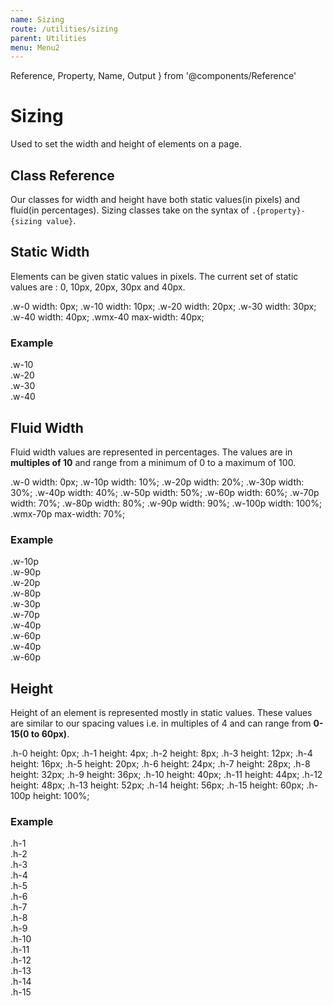 ```yaml
---
name: Sizing
route: /utilities/sizing
parent: Utilities
menu: Menu2
---
```


  Reference,
  Property,
  Name,
  Output
} from '@components/Reference'


# Sizing

Used to set the width and height of elements on a page.

## Class Reference

Our classes for width and height have both static values(in pixels) and fluid(in percentages). Sizing classes take on
the syntax of `.{property}-{sizing value}`.

## Static Width

Elements can be given static values in pixels. The current set of static values are : 0, 10px, 20px, 30px and 40px.

<Reference>
    <Property>
        <Name> .w-0 </Name>
        <Output>width: 0px;</Output>
    </Property>
    <Property>
        <Name> .w-10 </Name>
        <Output>width: 10px;</Output>
    </Property>
    <Property>
        <Name> .w-20 </Name>
        <Output>width: 20px;</Output>
    </Property>
    <Property>
        <Name> .w-30 </Name>
        <Output>width: 30px;</Output>
    </Property>
    <Property>
        <Name> .w-40 </Name>
        <Output>width: 40px;</Output>
    </Property>
    <Property>
        <Name> .wmx-40 </Name>
        <Output>max-width: 40px;</Output>
    </Property>
</Reference>

### Example
<Sandbox>
    <Sandbox.Preview>
        <div className="bs-auto br-no-repeat" style={{ height: '100px'}}>
            <div className="bs-solid d-flex mb-2">
                <div className="bg-primary-400 c-grey-80 w-10 mr-2"> </div>
                <span>.w-10</span>
            </div>
            <div className="bs-solid d-flex mb-2">
                <div className="bg-primary-400 c-grey-80 w-20 mr-2"> </div>
                <span>.w-20</span>
            </div>
            <div className="bs-solid d-flex mb-2">
                <div className="bg-primary-400 c-grey-80 w-30 mr-2"> </div>
                <span>.w-30</span>
            </div>
            <div className="bs-solid d-flex mb-2">
                <div className="bg-primary-400 c-grey-80 w-40 mr-2"> </div>
                <span>.w-40</span>
            </div>
        </div>
    </Sandbox.Preview>
      <Sandbox.Code>
            <div className="w-10"></div>
            <div className="w-20"></div>
            <div className="w-30"></div>
            <div className="w-40"></div>
  </Sandbox.Code>
</Sandbox>

## Fluid Width

Fluid width values are represented in percentages. The values are in **multiples of 10** and range from a minimum of 0 to a maximum of 100.

<Reference>
    <Property>
        <Name> .w-0 </Name>
        <Output>width: 0px;</Output>
    </Property>
    <Property>
        <Name> .w-10p </Name>
        <Output>width: 10%;</Output>
    </Property>
    <Property>
        <Name> .w-20p </Name>
        <Output>width: 20%;</Output>
    </Property>
    <Property>
        <Name> .w-30p </Name>
        <Output>width: 30%;</Output>
    </Property>
    <Property>
        <Name> .w-40p </Name>
        <Output>width: 40%;</Output>
    </Property>
    <Property>
        <Name> .w-50p </Name>
        <Output>width: 50%;</Output>
    </Property>
    <Property>
        <Name> .w-60p </Name>
        <Output>width: 60%;</Output>
    </Property>
    <Property>
        <Name> .w-70p </Name>
        <Output>width: 70%;</Output>
    </Property>
    <Property>
        <Name> .w-80p </Name>
        <Output>width: 80%;</Output>
    </Property>
    <Property>
        <Name> .w-90p </Name>
        <Output>width: 90%;</Output>
    </Property>
    <Property>
        <Name> .w-100p </Name>
        <Output>width: 100%;</Output>
    </Property>
    <Property>
        <Name> .wmx-70p </Name>
        <Output>max-width: 70%;</Output>
    </Property>
</Reference>

### Example
<Sandbox>
    <Sandbox.Preview>
        <div className="bs-auto br-no-repeat" style={{ height: '200px'}}>
            <div className="bs-solid d-flex mb-2">
                <div className="bg-primary-400 ba c-grey-80 w-10p pl-2 py-2">.w-10p </div>
                <div className="bg-primary-400 ba c-grey-80 w-90p pl-2 py-2">.w-90p </div>
            </div>
            <div className="bs-solid d-flex mb-2">
                <div className="bg-primary-400 ba c-grey-80 w-20p pl-2 py-2">.w-20p </div>
                <div className="bg-primary-400 ba c-grey-80 w-80p pl-2 py-2">.w-80p </div>
            </div>
            <div className="bs-solid d-flex mb-2">
                <div className="bg-primary-400 ba c-grey-80 w-30p pl-2 py-2">.w-30p </div>
                <div className="bg-primary-400 ba c-grey-80 w-70p pl-2 py-2">.w-70p </div>
            </div>
            <div className="bs-solid d-flex mb-2">
                <div className="bg-primary-400 ba c-grey-80 w-40p pl-2 py-2">.w-40p </div>
                <div className="bg-primary-400 ba c-grey-80 w-60p pl-2 py-2">.w-60p </div>
            </div>
            <div className="bs-solid d-flex mb-2">
                <div className="bg-primary-400 ba c-grey-80 w-50p pl-2 py-2">.w-40p </div>
                <div className="bg-primary-400 ba c-grey-80 w-50p pl-2 py-2">.w-60p </div>
            </div>
        </div>
    </Sandbox.Preview>
      <Sandbox.Code>
            <div className="w-10p"></div>
            <div className="w-20p"></div>
            <div className="w-30p"></div>
            <div className="w-40p"></div>
            <div className="w-50p"></div>
  </Sandbox.Code>
</Sandbox>

## Height

Height of an element is represented mostly in static values. These values are similar to our spacing values i.e. in multiples of 4
and can range from **0-15(0 to 60px)**.

<Reference>
    <Property>
        <Name> .h-0 </Name>
        <Output>height: 0px;</Output>
    </Property>
    <Property>
        <Name> .h-1 </Name>
        <Output>height: 4px;</Output>
    </Property>
    <Property>
        <Name> .h-2 </Name>
        <Output>height: 8px;</Output>
    </Property>
    <Property>
        <Name> .h-3 </Name>
        <Output>height: 12px;</Output>
    </Property>
    <Property>
        <Name> .h-4 </Name>
        <Output>height: 16px;</Output>
    </Property>
    <Property>
        <Name> .h-5 </Name>
        <Output>height: 20px;</Output>
    </Property>
    <Property>
        <Name> .h-6 </Name>
        <Output>height: 24px;</Output>
    </Property>
    <Property>
        <Name> .h-7 </Name>
        <Output>height: 28px;</Output>
    </Property>
    <Property>
        <Name> .h-8 </Name>
        <Output>height: 32px;</Output>
    </Property>
    <Property>
        <Name> .h-9 </Name>
        <Output>height: 36px;</Output>
    </Property>
    <Property>
        <Name> .h-10 </Name>
        <Output>height: 40px;</Output>
    </Property>
    <Property>
        <Name> .h-11 </Name>
        <Output>height: 44px;</Output>
    </Property>
    <Property>
        <Name> .h-12 </Name>
        <Output>height: 48px;</Output>
    </Property>
    <Property>
        <Name> .h-13 </Name>
        <Output>height: 52px;</Output>
    </Property>
    <Property>
        <Name> .h-14 </Name>
        <Output>height: 56px;</Output>
    </Property>
    <Property>
        <Name> .h-15 </Name>
        <Output>height: 60px;</Output>
    </Property>
    <Property>
        <Name> .h-100p </Name>
        <Output>height: 100%;</Output>
    </Property>
</Reference>

### Example

<Sandbox>
  <Sandbox.Preview>
    <div className="bs-auto br-no-repeat" style={{ height: "100%" }}>
      <div className="bs-solid d-flex flex-column mb-2">
        <span>.h-1</span>
        <div className="bg-primary-400 c-grey-80 h-1 mr-2"> </div>
      </div>
      <div className="bs-solid d-flex flex-column mb-2">
        <span>.h-2</span>
        <div className="bg-primary-400 c-grey-80 h-2 mr-2"> </div>
      </div>
      <div className="bs-solid d-flex flex-column mb-2">
        <span>.h-3</span>
        <div className="bg-primary-400 c-grey-80 h-3 mr-2"> </div>
      </div>
      <div className="bs-solid d-flex flex-column mb-2">
        <span>.h-4</span>
        <div className="bg-primary-400 c-grey-80 h-4 mr-2"> </div>
      </div>
      <div className="bs-solid d-flex flex-column mb-2">
        <span>.h-5</span>
        <div className="bg-primary-400 c-grey-80 h-5 mr-2"> </div>
      </div>
      <div className="bs-solid d-flex flex-column mb-2">
        <span>.h-6</span>
        <div className="bg-primary-400 c-grey-80 h-6 mr-2"> </div>
      </div>
      <div className="bs-solid d-flex flex-column mb-2">
        <span>.h-7</span>
        <div className="bg-primary-400 c-grey-80 h-7 mr-2"> </div>
      </div>
      <div className="bs-solid d-flex flex-column mb-2">
        <span>.h-8</span>
        <div className="bg-primary-400 c-grey-80 h-8 mr-2"> </div>
      </div>
      <div className="bs-solid d-flex flex-column mb-2">
        <span>.h-9</span>
        <div className="bg-primary-400 c-grey-80 h-9 mr-2"> </div>
      </div>
      <div className="bs-solid d-flex flex-column mb-2">
        <span>.h-10</span>
        <div className="bg-primary-400 c-grey-80 h-10 mr-2"> </div>
      </div>
      <div className="bs-solid d-flex flex-column mb-2">
        <span>.h-11</span>
        <div className="bg-primary-400 c-grey-80 h-11 mr-2"> </div>
      </div>
      <div className="bs-solid d-flex flex-column mb-2">
        <span>.h-12</span>
        <div className="bg-primary-400 c-grey-80 h-12 mr-2"> </div>
      </div>
      <div className="bs-solid d-flex flex-column mb-2">
        <span>.h-13</span>
        <div className="bg-primary-400 c-grey-80 h-13 mr-2"> </div>
      </div>
      <div className="bs-solid d-flex flex-column mb-2">
        <span>.h-14</span>
        <div className="bg-primary-400 c-grey-80 h-14 mr-2"> </div>
      </div>
      <div className="bs-solid d-flex flex-column mb-2">
        <span>.h-15</span>
        <div className="bg-primary-400 c-grey-80 h-15 mr-2"> </div>
      </div>
    </div>
  </Sandbox.Preview>
  <Sandbox.Code>
    <div className="h-1" />
    <div className="h-2" />
    <div className="h-3" />
    <div className="h-4" />
    <div className="h-5" />
    <div className="h-6" />
    <div className="h-7" />
    <div className="h-8" />
    <div className="h-9" />
    <div className="h-10" />
    <div className="h-11" />
    <div className="h-12" />
    <div className="h-13" />
    <div className="h-14" />
    <div className="h-15" />
  </Sandbox.Code>
</Sandbox>